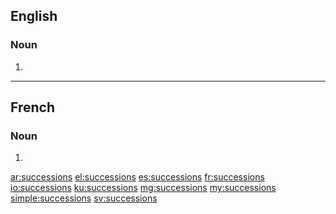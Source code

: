 ==English==

===Noun===
{{head|en|plural}}

# {{plural of|succession|lang=en|nocat=1}}

----

==French==

===Noun===
{{head|fr|plural}}

# {{plural of|succession|lang=fr|nocat=1}}

[[ar:successions]]
[[el:successions]]
[[es:successions]]
[[fr:successions]]
[[io:successions]]
[[ku:successions]]
[[mg:successions]]
[[my:successions]]
[[simple:successions]]
[[sv:successions]]